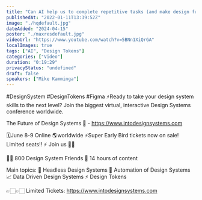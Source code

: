 ```yaml
---
title: "Can AI help us to complete repetitive tasks (and make design fun again)? - Mike Kamminga"
publishedAt: "2022-01-11T13:39:52Z"
image: "./hqdefault.jpg"
dateAdded: "2024-04-15"
poster: "./maxresdefault.jpg"
videoUrl: "https://www.youtube.com/watch?v=5BNn1XiQrGA"
localImages: true
tags: ["AI", "Design Tokens"]
categories: ["Video"]
duration: "0:19:29"
privacyStatus: "undefined"
draft: false
speakers: ["Mike Kamminga"]
---
```

#DesignSystem #DesignTokens #Figma
⚡️Ready to take your design system skills to the next level? 
Join the biggest virtual, interactive Design Systems conference worldwide.

The Future of Design Systems 🚀 - https://www.intodesignsystems.com

🗓️June 8-9 Online 🌎worldwide
⚡️Super Early Bird tickets now on sale! Limited seats!! ⚡️
Join us 🙌🏻

👋🏻 800 Design System Friends
🎨 14 hours of content

Main topics:
🎨 Headless Design Systems
🤖 Automation of Design Systems
📈 Data Driven Design Systems
⚡️ Design Tokens

👉🏻👉🏻 Limited Tickets: https://www.intodesignsystems.com
